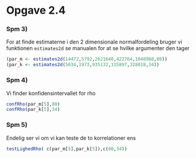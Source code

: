 <!--
%\VignetteEngine{knitr::knitr}
%\VignetteIndexEntry{An R Markdown Vignette with knitr}
-->

# Opgave 2.4

### Spm 3)
For at finde estimaterne i den 2 dimensionale normalfordeling bruger vi funktionen `estimates2d` se manualen for at se hvilke argumenter den tager

```r
(par_m <- estimates2d(14472,5792,2621640,422764,1048988,80))
(par_k <- estimates2d(5634,1973,935132,115897,328018,34))
```

### Spm 4)
Vi finder konfidensintervallet for rho

```r
confRho(par_m[5],80)
confRho(par_k[5],34)
```

### Spm 5)
Endelig ser vi om vi kan teste de to korrelationer ens

```r
testLighedRho( c(par_m[5],par_k[5]),c(80,34))
```